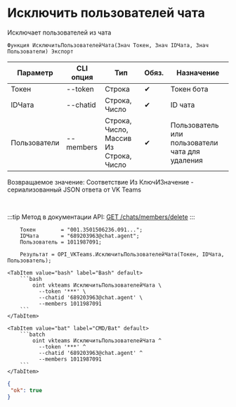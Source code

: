 ﻿---
sidebar_position: 1
description: Исключить пользователей чата и другие функции для работы с VKTeams в Открытом пакете интеграций - бесплатной open-source библиотеке интеграций для 1С:Предприятие 8, OneScript и CLI
keywords: [1C, 1С, 1С:Предприятие, 1С:Предприятие 8.3, API, Интеграция, Сервисы, Обмен, OneScript, CLI, VKTeams]
---


# Исключить пользователей чата
 Исключает пользователей из чата



`Функция ИсключитьПользователейЧата(Знач Токен, Знач IDЧата, Знач Пользователи) Экспорт`

  | Параметр | CLI опция | Тип | Обяз. | Назначение |
  |-|-|-|-|-|
  | Токен | --token | Строка | &#x2714; | Токен бота |
  | IDЧата | --chatid | Строка, Число | &#x2714; | ID чата |
  | Пользователи | --members | Строка, Число, Массив Из Строка, Число | &#x2714; | Пользователь или пользователи чата для удаления |

  
  Возвращаемое значение:   Соответствие Из КлючИЗначение - сериализованный JSON ответа от VK Teams

<br/>

:::tip
Метод в документации API: [GET /chats/members/delete](https://teams.vk.com/botapi/#/chats/get_chats_members_delete)
:::
<br/>



```bsl title="Пример использования для 1С:Предприятие/OneScript"
    Токен        = "001.3501506236.091...";
    IDЧата       = "689203963@chat.agent";
    Пользователь = 1011987091;

    Результат = OPI_VKTeams.ИсключитьПользователейЧата(Токен, IDЧата, Пользователь);
```
    

 <Tabs>
  
    <TabItem value="bash" label="Bash" default>
        ```bash
            oint vkteams ИсключитьПользователейЧата \
              --token '***' \
              --chatid '689203963@chat.agent' \
              --members 1011987091
        ```
    </TabItem>
  
    <TabItem value="bat" label="CMD/Bat" default>
        ```batch
            oint vkteams ИсключитьПользователейЧата ^
              --token '***' ^
              --chatid '689203963@chat.agent' ^
              --members 1011987091
        ```
    </TabItem>
</Tabs>


```json title="Результат"
{
 "ok": true
}
```
